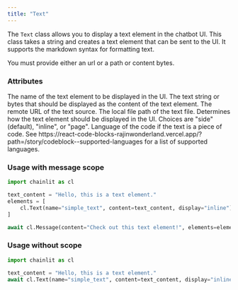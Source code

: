 ```yaml
---
title: "Text"
---
```


The `Text` class allows you to display a text element in the chatbot UI. This class takes a string and creates a text element that can be sent to the UI.
It supports the markdown syntax for formatting text.

You must provide either an url or a path or content bytes.

### Attributes

<ParamField path="name" type="str">
  The name of the text element to be displayed in the UI.
</ParamField>

<ParamField path="content" type="Union[str, bytes]" optional>
  The text string or bytes that should be displayed as the content of the text
  element.
</ParamField>

<ParamField path="url" type="str" optional>
  The remote URL of the text source.
</ParamField>

<ParamField path="path" type="str" optional>
  The local file path of the text file.
</ParamField>

<ParamField path="display" type="ElementDisplay" optional>
  Determines how the text element should be displayed in the UI. Choices are
  "side" (default), "inline", or "page".
</ParamField>

<ParamField path="language" type="str" optional>
  Language of the code if the text is a piece of code. See
  https://react-code-blocks-rajinwonderland.vercel.app/?path=/story/codeblock--supported-languages
  for a list of supported languages.
</ParamField>

### Usage with message scope

```python
import chainlit as cl

text_content = "Hello, this is a text element."
elements = [
    cl.Text(name="simple_text", content=text_content, display="inline")
]

await cl.Message(content="Check out this text element!", elements=elements).send()
```

### Usage without scope

```python
import chainlit as cl

text_content = "Hello, this is a text element."
await cl.Text(name="simple_text", content=text_content, display="inline").send()
```
